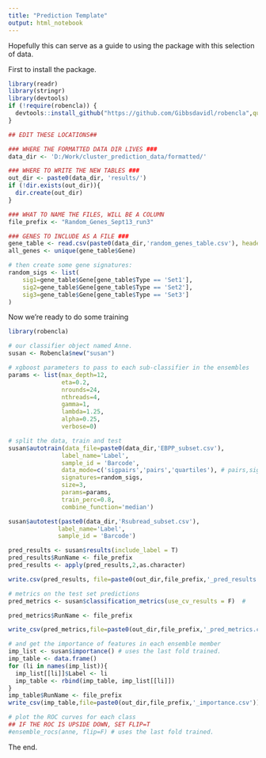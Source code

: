```yaml
---
title: "Prediction Template"
output: html_notebook
---
```


Hopefully this can serve as a guide to using the package with this selection of data.

First to install the package.
```r
library(readr)
library(stringr)
library(devtools)
if (!require(robencla)) {
  devtools::install_github("https://github.com/Gibbsdavidl/robencla",quiet = TRUE)
}
```

```r
## EDIT THESE LOCATIONS##

### WHERE THE FORMATTED DATA DIR LIVES ###
data_dir <- 'D:/Work/cluster_prediction_data/formatted/'

### WHERE TO WRITE THE NEW TABLES ###
out_dir <- paste0(data_dir, 'results/')
if (!dir.exists(out_dir)){
  dir.create(out_dir)
}

### WHAT TO NAME THE FILES, WILL BE A COLUMN
file_prefix <- "Random_Genes_Sept13_run3"

### GENES TO INCLUDE AS A FILE ###
gene_table <- read.csv(paste0(data_dir,'random_genes_table.csv'), header=T, stringsAsFactors = F)
all_genes <- unique(gene_table$Gene)
```



```r
# then create some gene signatures:
random_sigs <- list(
    sig1=gene_table$Gene[gene_table$Type == 'Set1'],
    sig2=gene_table$Gene[gene_table$Type == 'Set2'],
    sig3=gene_table$Gene[gene_table$Type == 'Set3']
)
```

Now we're ready to do some training
```r
library(robencla)

# our classifier object named Anne.
susan <- Robencla$new("susan")

# xgboost parameters to pass to each sub-classifier in the ensembles
params <- list(max_depth=12,
               eta=0.2,
               nrounds=24,
               nthreads=4,
               gamma=1,
               lambda=1.25,
               alpha=0.25,
               verbose=0)

# split the data, train and test
susan$autotrain(data_file=paste0(data_dir,'EBPP_subset.csv'),
               label_name='Label',
               sample_id = 'Barcode',
               data_mode=c('sigpairs','pairs','quartiles'), # pairs,sigpairs,quartiles,tertiles,binarize,ranks,original #
               signatures=random_sigs,
               size=3,
               params=params,
               train_perc=0.8,
               combine_function='median')


```


```r

susan$autotest(paste0(data_dir,'Rsubread_subset.csv'),
              label_name='Label',
              sample_id = 'Barcode')

pred_results <- susan$results(include_label = T)
pred_results$RunName <- file_prefix
pred_results <- apply(pred_results,2,as.character)

write.csv(pred_results, file=paste0(out_dir,file_prefix,'_pred_results.csv'), row.names = F, quote=F)
```
```r
# metrics on the test set predictions
pred_metrics <- susan$classification_metrics(use_cv_results = F)  #

pred_metrics$RunName <- file_prefix

write_csv(pred_metrics,file=paste0(out_dir,file_prefix,'_pred_metrics.csv'))
```
```r
# and get the importance of features in each ensemble member
imp_list <- susan$importance() # uses the last fold trained.
imp_table <- data.frame()
for (li in names(imp_list)){
  imp_list[[li]]$Label <- li
  imp_table <- rbind(imp_table, imp_list[[li]])
}
imp_table$RunName <- file_prefix
write_csv(imp_table,file=paste0(out_dir,file_prefix,'_importance.csv'))
```

```r
# plot the ROC curves for each class
## IF THE ROC IS UPSIDE DOWN, SET FLIP=T
#ensemble_rocs(anne, flip=F) # uses the last fold trained.
```

The end.
